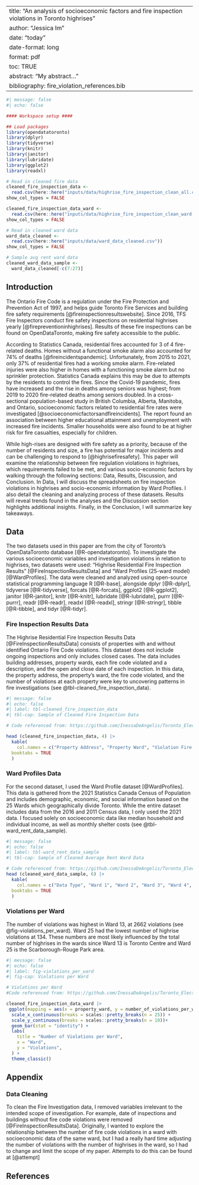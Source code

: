 
---
title: "An analysis of socioeconomic factors and fire inspection violations in Toronto highrises"
author: "Jessica Im"
date: "today"
date-format: long
format: pdf
toc: TRUE
abstract: "My abstract..."
bibliography: fire_violation_references.bib
---

```r
#| message: false
#| echo: false

#### Workspace setup ####

## Load packages
library(opendatatoronto)
library(dplyr)
library(tidyverse)
library(knitr)
library(janitor)
library(lubridate)
library(ggplot2)
library(readxl)

# Read in cleaned fire data
cleaned_fire_inspection_data <- 
  read.csv(here::here("inputs/data/highrise_fire_inspection_clean_all.csv"))
show_col_types = FALSE

cleaned_fire_inspection_data_ward <- 
  read.csv(here::here("inputs/data/highrise_fire_inspection_clean_ward.csv"))
show_col_types = FALSE

# Read in cleaned ward data
ward_data_cleaned <- 
  read.csv(here::here("inputs/data/ward_data_cleaned.csv"))
show_col_types = FALSE

# Sample avg rent ward data
cleaned_ward_data_sample <-
  ward_data_cleaned[-c(7:27)]
```

## Introduction
The Ontario Fire Code is a regulation under the Fire Protection and Prevention Act of 1997, and helps guide Toronto Fire Services and building fire safety requirements [@fireinspectionresultswebsite]. Since 2016, TFS Fire Inspectors conduct fire safety inspections on residential highrises yearly [@firepreventioninhighrises]. Results of these fire inspections can be found on OpenDataToronto, making fire safety accessible to the public. 

According to Statistics Canada, residential fires accounted for 3 of 4 fire-related deaths. Homes without a functional smoke alarm also accounted for 74% of deaths [@fireincidentspandemic]. Unfortunately, from 2015 to 2021, only 37% of residential fires had a working smoke alarm. Fire-related injuries were also higher in homes with a functioning smoke alarm but no sprinkler protection. Statistics Canada explains this may be due to attempts by the residents to control the fires. Since the Covid-19 pandemic, fires have increased and the rise in deaths among seniors was highest; from 2019 to 2020 fire-related deaths among seniors doubled. In a cross-sectional population-based study in British Columbia, Alberta, Manitoba, and Ontario,  socioeconomic factors related to residential fire rates were investigated [@socioeconomicfactorsandfireincidents]. The report found an association between higher educational attainment and unemployment with increased fire incidents. Smaller households were also found to be at higher risk for fire casualties, especially for children. 

While high-rises are designed with fire safety as a priority, because of the number of residents and size, a fire has potential for major incidents and can be challenging to respond to [@highrisefiresafety]. This paper will examine the relationship between fire regulation violations in highrises, which requirements failed to be met, and various socio-economic factors by walking through the following sections: Data, Results, Discussion, and Conclusion. In Data, I will discuss the spreadsheets on fire inspection violations in highrises and socio-economic information by Ward Profiles. I also detail the cleaning and analyzing process of these datasets. Results will reveal trends found in the analyses and the Discussion section highlights additional insights. Finally, in the Conclusion, I will summarize key takeaways.

## Data
The two datasets used in this paper are from the city of Toronto's OpenDataToronto database [@R-opendatatoronto]. To investigate the various socioeconomic variables and investigation violations in relation to highrises, two datasets were used: "Highrise Residential Fire Inspection Results" [@FireInspectionResultsData] and "Ward Profiles (25-ward model) [@WardProfiles]. The data were cleaned and analyzed using open-source statistical programming language R [@R-base], alongside dplyr [@R-dplyr], tidyverse [@R-tidyverse], forcats [@R-forcats], ggplot2 [@R-ggplot2], janitor [@R-janitor], knitr [@R-knitr], lubridate [@R-lubridate], purrr [@R-purrr], readr [@R-readr], readxl [@R-readxl], stringr [@R-stringr], tibble [@R-tibble], and tidyr [@R-tidyr].

### Fire Inspection Results Data
The Highrise Residential Fire Inspection Results Data [@FireInspectionResultsData] consists of properties with and without identified Ontario Fire Code violations. This dataset does not include ongoing inspections and only includes closed cases. The data includes building addresses, property wards, each fire code violated and a description, and the open and close date of each inspection. In this data, the property address, the property's ward, the fire code violated, and the number of violations at each property were key to uncovering patterns in fire investigations (see @tbl-cleaned_fire_inspection_data). 

```r
#| message: false
#| echo: false
#| label: tbl-cleaned_fire_inspection_data
#| tbl-cap: Sample of Cleaned Fire Inspection Data

# Code referenced from: https://github.com/InessaDeAngelis/Toronto_Elections/blob/main/outputs/paper/toronto_elections_paper.qmd

head (cleaned_fire_inspection_data, 4) |>
  kable(
    col.names = c("Property Address", "Property Ward", "Violation Fire Code", "Number of Violations"),
  booktabs = TRUE
  )

```

### Ward Profiles Data
For the second dataset, I used the Ward Profile dataset [@WardProfiles]. This data is gathered from the 2021 Statistics Canada Census of Population and includes demographic, economic, and social information based on the 25 Wards which geographically divide Toronto. While the entire dataset includes data from the 2016 and 2011 Census data, I only used the 2021 data. I focused solely on socioeconomic data like median household and individual income, as well as monthly shelter costs (see @tbl-ward_rent_data_sample).

```r
#| message: false
#| echo: false
#| label: tbl-ward_rent_data_sample
#| tbl-cap: Sample of Cleaned Average Rent Ward Data

# Code referenced from: https://github.com/InessaDeAngelis/Toronto_Elections/blob/main/outputs/paper/toronto_elections_paper.qmd
head (cleaned_ward_data_sample, 6) |>
  kable(
    col.names = c("Data Type", "Ward 1", "Ward 2", "Ward 3", "Ward 4", "Ward 5"),
  booktabs = TRUE
  )
```

### Violations per Ward
The number of violations was highest in Ward 13, at 2662 violations (see @fig-violations_per_ward). Ward 25 had the lowest number of highrise violations at 134. These numbers are most likely influenced by the total number of highrises in the wards since Ward 13 is Toronto Centre and Ward 25 is the Scarborough-Rouge Park area. 

```r
#| message: false
#| echo: false
#| label: fig-violations_per_ward
#| fig-cap: Violations per Ward

# Violations per Ward
#Code referenced from: https://github.com/InessaDeAngelis/Toronto_Elections/blob/main/outputs/paper/toronto_elections_paper.qmd

cleaned_fire_inspection_data_ward |>
 ggplot(mapping = aes(x = property_ward, y = number_of_violations_per_ward)) +
  scale_x_continuous(breaks = scales::pretty_breaks(n = 25)) +
  scale_y_continuous(breaks = scales::pretty_breaks(n = 10))+
  geom_bar(stat = "identity") +
  labs(
    title = "Number of Violations per Ward",
    x = "Ward",
    y = "Violations",
  ) +
  theme_classic() 
```

## Appendix
### Data Cleaning
To clean the Fire Investigation data, I removed variables irrelevant to the intended scope of investigation. For example, date of inspections and buildings without fire code violations were removed [@FireInspectionResultsData]. Originally, I wanted to explore the relationship between the number of fire code violations in a ward with socioeconomic data of the same ward, but I had a really hard time adjusting the number of violations  with the number of highrises in the ward, so I had to change and limit the scope of my paper. Attempts to do this can be found at [@attempt]

## References
